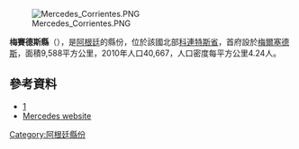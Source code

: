 [[Image:Mercedes_Corrientes.PNG|right]]

{{coord|29|12|S|58|05|W|display=title}}

'''梅賽德斯縣'''（{{lang-es|Departamento Mercedes}}），是[[阿根廷|阿根廷]]的縣份，位於該國北部[[科連特斯省|科連特斯省]]，首府設於[[梅爾塞德斯_(科連特斯省)|梅爾塞德斯]]，面積9,588平方公里，2010年人口40,667，人口密度每平方公里4.24人。

==參考資料==
*[https://web.archive.org/web/20130125162945/http://www.mercedescorrientes.gov.ar/]
*[https://web.archive.org/web/20130125162945/http://www.mercedescorrientes.gov.ar/ Mercedes website] {{es icon}}

{{Argentina-geo-stub}}
[[Category:阿根廷縣份|Category:阿根廷縣份]]
